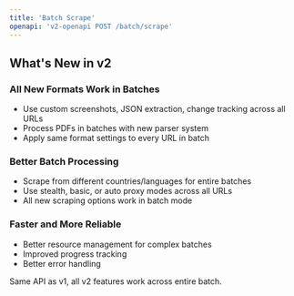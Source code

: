 ```yaml
---
title: 'Batch Scrape'
openapi: 'v2-openapi POST /batch/scrape'
---
```


## What's New in v2

### All New Formats Work in Batches
- Use custom screenshots, JSON extraction, change tracking across all URLs
- Process PDFs in batches with new parser system
- Apply same format settings to every URL in batch

### Better Batch Processing
- Scrape from different countries/languages for entire batches
- Use stealth, basic, or auto proxy modes across all URLs
- All new scraping options work in batch mode

### Faster and More Reliable
- Better resource management for complex batches
- Improved progress tracking
- Better error handling

Same API as v1, all v2 features work across entire batch.
